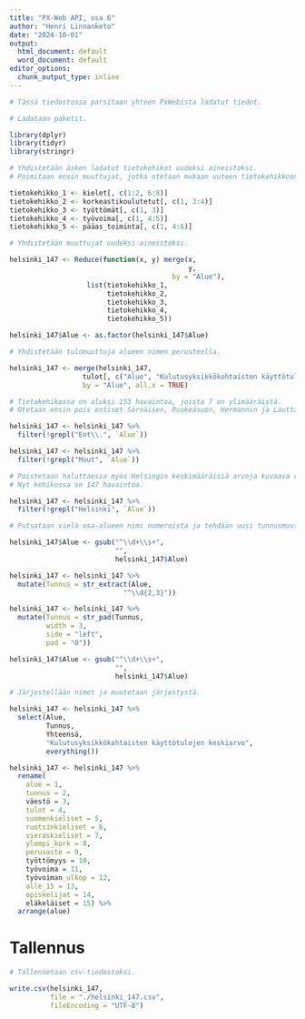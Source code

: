 ```yaml
---
title: "PX-Web API, osa 6"
author: "Henri Linnanketo"
date: "2024-10-01"
output:
  html_document: default
  word_document: default
editor_options: 
  chunk_output_type: inline
---
```


```r
# Tässä tiedostossa parsitaan yhteen PxWebista ladatut tiedot.

# Ladataan paketit.

library(dplyr)
library(tidyr)
library(stringr)

# Yhdistetään äsken ladatut tietokehikot uudeksi aineistoksi.
# Poimitaan ensin muuttujat, jotka otetaan mukaan uuteen tietokehikkoon.

tietokehikko_1 <- kielet[, c(1:2, 6:8)]
tietokehikko_2 <- korkeastikoulutetut[, c(1, 3:4)]
tietokehikko_3 <- työttömät[, c(1, 3)]
tietokehikko_4 <- työvoima[, c(1, 4:5)]
tietokehikko_5 <- pääas_toiminta[, c(1, 4:6)]

# Yhdistetään muuttujat uudeksi aineistoksi.

helsinki_147 <- Reduce(function(x, y) merge(x,
                                            y,
                                        by = "Alue"),
                   list(tietokehikko_1,
                        tietokehikko_2,
                        tietokehikko_3,
                        tietokehikko_4,
                        tietokehikko_5))

helsinki_147$Alue <- as.factor(helsinki_147$Alue)

# Yhdistetään tulomuuttuja alueen nimen perusteella.

helsinki_147 <- merge(helsinki_147,
                  tulot[, c("Alue", "Kulutusyksikkökohtaisten käyttötulojen keskiarvo")], 
                  by = "Alue", all.x = TRUE)

# Tietokehikossa on aluksi 153 havaintoa, joista 7 on ylimääräistä.
# Otetaan ensin pois entiset Sörnäisen, Ruskeasuon, Hermannin ja Lauttasaaren osa-alueet. Poistetaan myös Muut-alue.

helsinki_147 <- helsinki_147 %>%
  filter(!grepl("Ent\\.", `Alue`))

helsinki_147 <- helsinki_147 %>%
  filter(!grepl("Muut", `Alue`))

# Poistetaan haluttaessa myös Helsingin keskimääräisiä arvoja kuvaava rivi.
# Nyt kehikossa on 147 havaintoa.

helsinki_147 <- helsinki_147 %>%
  filter(!grepl("Helsinki", `Alue`))

# Putsataan vielä osa-alueen nimi numeroista ja tehdään uusi tunnusmuuttuja.

helsinki_147$Alue <- gsub("^\\d+\\s+",
                          "",
                          helsinki_147$Alue)

helsinki_147 <- helsinki_147 %>%
  mutate(Tunnus = str_extract(Alue,
                            "^\\d{2,3}"))

helsinki_147 <- helsinki_147 %>% 
  mutate(Tunnus = str_pad(Tunnus,
         width = 3,
         side = "left",
         pad = "0"))

helsinki_147$Alue <- gsub("^\\d+\\s+",
                          "",
                          helsinki_147$Alue)

# Järjestellään nimet ja muutetaan järjestystä.

helsinki_147 <- helsinki_147 %>%
  select(Alue,
         Tunnus,
         Yhteensä,
         "Kulutusyksikkökohtaisten käyttötulojen keskiarvo",
         everything())

helsinki_147 <- helsinki_147 %>% 
  rename(
    alue = 1,
    tunnus = 2,
    väestö = 3,
    tulot = 4,
    suomenkieliset = 5,
    ruotsinkieliset = 6,
    vieraskieliset = 7,
    ylempi_kork = 8,
    perusaste = 9,
    työttömyys = 10,
    työvoima = 11,
    työvoiman_ulkop = 12,
    alle_15 = 13,
    opiskelijat = 14,
    eläkeläiset = 15) %>% 
  arrange(alue)
```


# Tallennus

```r
# Tallennetaan csv-tiedostoksi.

write.csv(helsinki_147,
          file = "./helsinki_147.csv",
          fileEncoding = "UTF-8")
```
